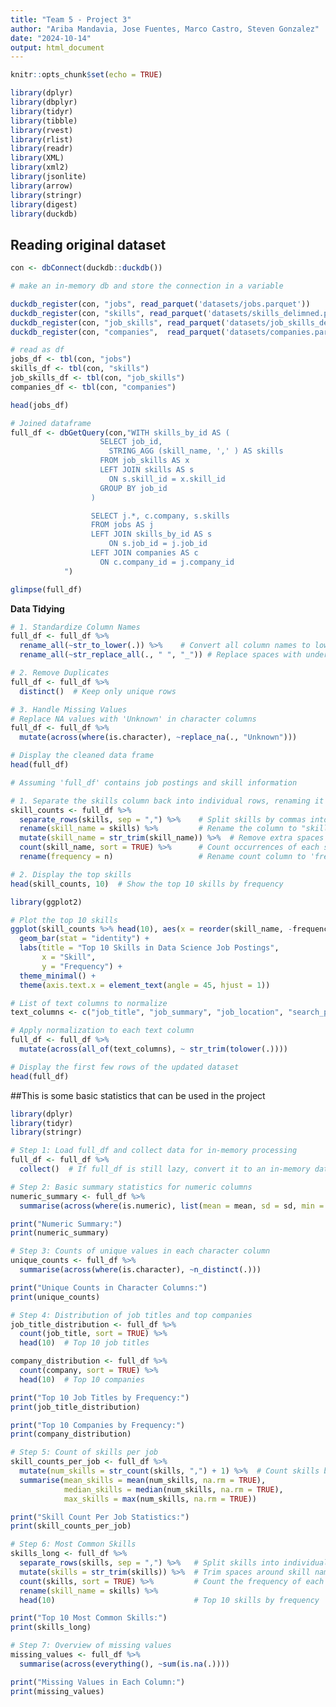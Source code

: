 ```yaml
---
title: "Team 5 - Project 3"
author: "Ariba Mandavia, Jose Fuentes, Marco Castro, Steven Gonzalez"
date: "2024-10-14"
output: html_document
---
```

  
```r
knitr::opts_chunk$set(echo = TRUE)

library(dplyr)
library(dbplyr)
library(tidyr)
library(tibble)
library(rvest)
library(rlist)
library(readr)
library(XML)
library(xml2)
library(jsonlite)
library(arrow)
library(stringr)
library(digest)
library(duckdb)
```

## Reading original dataset

```r

con <- dbConnect(duckdb::duckdb())

# make an in-memory db and store the connection in a variable

duckdb_register(con, "jobs", read_parquet('datasets/jobs.parquet'))
duckdb_register(con, "skills", read_parquet('datasets/skills_delimned.parquet'))
duckdb_register(con, "job_skills", read_parquet('datasets/job_skills_delimned.parquet'))
duckdb_register(con, "companies",  read_parquet('datasets/companies.parquet'))

# read as df
jobs_df <- tbl(con, "jobs")
skills_df <- tbl(con, "skills")
job_skills_df <- tbl(con, "job_skills")
companies_df <- tbl(con, "companies")

head(jobs_df)

# Joined dataframe
full_df <- dbGetQuery(con,"WITH skills_by_id AS (
                    SELECT job_id,
                      STRING_AGG (skill_name, ',' ) AS skills
                    FROM job_skills AS x
                    LEFT JOIN skills AS s 
                      ON s.skill_id = x.skill_id 
                    GROUP BY job_id
                  )

                  SELECT j.*, c.company, s.skills
                  FROM jobs AS j
                  LEFT JOIN skills_by_id AS s
                      ON s.job_id = j.job_id 
                  LEFT JOIN companies AS c
                    ON c.company_id = j.company_id
            ")

glimpse(full_df)

```

**Data Tidying**



```r

# 1. Standardize Column Names
full_df <- full_df %>%
  rename_all(~str_to_lower(.)) %>%    # Convert all column names to lowercase
  rename_all(~str_replace_all(., " ", "_")) # Replace spaces with underscores

# 2. Remove Duplicates
full_df <- full_df %>%
  distinct()  # Keep only unique rows

# 3. Handle Missing Values
# Replace NA values with 'Unknown' in character columns
full_df <- full_df %>%
  mutate(across(where(is.character), ~replace_na(., "Unknown")))

# Display the cleaned data frame
head(full_df)

```


```r

# Assuming 'full_df' contains job postings and skill information

# 1. Separate the skills column back into individual rows, renaming it to "skill_name":
skill_counts <- full_df %>%
  separate_rows(skills, sep = ",") %>%    # Split skills by commas into individual rows
  rename(skill_name = skills) %>%         # Rename the column to "skill_name"
  mutate(skill_name = str_trim(skill_name)) %>%  # Remove extra spaces around skill names
  count(skill_name, sort = TRUE) %>%      # Count occurrences of each skill and sort by frequency
  rename(frequency = n)                   # Rename count column to 'frequency'

# 2. Display the top skills
head(skill_counts, 10)  # Show the top 10 skills by frequency
```

```r
library(ggplot2)

# Plot the top 10 skills
ggplot(skill_counts %>% head(10), aes(x = reorder(skill_name, -frequency), y = frequency)) +
  geom_bar(stat = "identity") +
  labs(title = "Top 10 Skills in Data Science Job Postings",
       x = "Skill",
       y = "Frequency") +
  theme_minimal() +
  theme(axis.text.x = element_text(angle = 45, hjust = 1))

```

```r


# List of text columns to normalize
text_columns <- c("job_title", "job_summary", "job_location", "search_position", "company")

# Apply normalization to each text column
full_df <- full_df %>%
  mutate(across(all_of(text_columns), ~ str_trim(tolower(.))))

# Display the first few rows of the updated dataset
head(full_df)

```

##This is some basic statistics that can be used in the project
```r

library(dplyr)
library(tidyr)
library(stringr)

# Step 1: Load full_df and collect data for in-memory processing
full_df <- full_df %>%
  collect()  # If full_df is still lazy, convert it to an in-memory data frame

# Step 2: Basic summary statistics for numeric columns
numeric_summary <- full_df %>%
  summarise(across(where(is.numeric), list(mean = mean, sd = sd, min = min, max = max), na.rm = TRUE))

print("Numeric Summary:")
print(numeric_summary)

# Step 3: Counts of unique values in each character column
unique_counts <- full_df %>%
  summarise(across(where(is.character), ~n_distinct(.)))

print("Unique Counts in Character Columns:")
print(unique_counts)

# Step 4: Distribution of job titles and top companies
job_title_distribution <- full_df %>%
  count(job_title, sort = TRUE) %>%
  head(10)  # Top 10 job titles

company_distribution <- full_df %>%
  count(company, sort = TRUE) %>%
  head(10)  # Top 10 companies

print("Top 10 Job Titles by Frequency:")
print(job_title_distribution)

print("Top 10 Companies by Frequency:")
print(company_distribution)

# Step 5: Count of skills per job
skill_counts_per_job <- full_df %>%
  mutate(num_skills = str_count(skills, ",") + 1) %>%  # Count skills based on commas
  summarise(mean_skills = mean(num_skills, na.rm = TRUE), 
            median_skills = median(num_skills, na.rm = TRUE), 
            max_skills = max(num_skills, na.rm = TRUE))

print("Skill Count Per Job Statistics:")
print(skill_counts_per_job)

# Step 6: Most Common Skills
skills_long <- full_df %>%
  separate_rows(skills, sep = ",") %>%   # Split skills into individual rows
  mutate(skills = str_trim(skills)) %>%  # Trim spaces around skill names
  count(skills, sort = TRUE) %>%         # Count the frequency of each skill
  rename(skill_name = skills) %>%
  head(10)                               # Top 10 skills by frequency

print("Top 10 Most Common Skills:")
print(skills_long)

# Step 7: Overview of missing values
missing_values <- full_df %>%
  summarise(across(everything(), ~sum(is.na(.))))

print("Missing Values in Each Column:")
print(missing_values)

```
